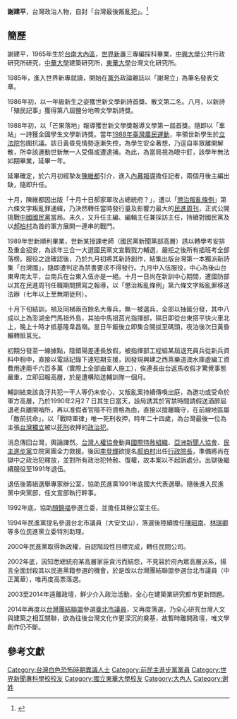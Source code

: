 {{multiple issues|

{{copyedit|time=2015-06-27T23:16:14+00:00}}
{{inappropriate tone|time=2015-06-27T23:16:14+00:00}}
{{prose|time=2015-06-27T23:16:14+00:00}}
}}

{{Infobox officeholder
|name=謝建平
| now = 台灣政治人物
|sex=男性
|birth_place=[[臺南市|臺南市]]
|educate=*[[世界新專|世界新專]]三專編採科
*[[中興大學|中興大學]]公共行政研究所
*[[中華大學|中華大學]]建築研究所
*[[国立东华大学|東華大學]]台灣文化研究所
|past=*[[內幕報導|內幕報導]]主編
*[[民進周刊|民進周刊]]主編
*[[民主進步黨|民主進步黨]]中央黨部文宣部執行幹事
*[[1992年中華民國立法委員選舉|1992年中華民國立法委員選舉]]參選人[[顏錦福|顏錦福]]辦公室主任
*[[1994年中華民國省市長暨省市議員選舉|1994年中華民國省市長暨省市議員選舉]][[臺北市議員第六選舉區|臺北市議員第六選舉區]]參選人
*[[2002年中華民國直轄市議員及縣市議員選舉|2002年中華民國直轄市議員及縣市議員選舉]][[臺北市議員第五選舉區|臺北市議員第五選舉區]]參選人
*[[2014年中華民國直轄市議員及縣市議員選舉|2014年中華民國直轄市議員及縣市議員選舉]][[臺北市議員第五選舉區|臺北市議員第五選舉區]]參選人
|constituency=
|image=|thumb|<nowiki>臺灣政治人物 謝建平]]</nowiki>|imagesize=240px|birth_date=1965年
|party={{DPP}}<br>（－2002年）<br>
{{台灣團結聯盟}}<br>（2002年－？）<br>
{{NONP}}<br>（？－2019年8月23日）<br>
{{TRP}}<br>（2019年8月24日－）
|office=}}
'''謝建平'''，台灣政治人物，自封「台灣最後叛亂犯」。<ref>{{Cite web |url=http://www.ettoday.net/news/20141129/431922.htm |title=《北市／自封「台灣最後叛亂犯」沒效果　謝建平參選落敗》，ETtoday，2014年11月29日 |accessdate=2015年6月28日 |archive-date=2015年7月1日 |archive-url=https://web.archive.org/web/20150701031029/http://www.ettoday.net/news/20141129/431922.htm |dead-url=no }}</ref>

==簡歷==
謝建平，1965年生於[[台南|台南]][[大內區|大內區]]，[[世界新專|世界新專]]三專編採科畢業，[[中興大學|中興大學]]公共行政研究所研究，[[中華大學|中華大學]]建築研究所，[[國立東華大學|東華大學]]台灣文化研究所。

1985年，進入世界新專就讀，開始在[[黨外運動|黨外]]政論雜誌以「謝灣立」為筆名發表文章。

1986年初，以一年級新生之姿獲世新文學新詩首獎、散文第二名。八月，以新詩「殖民記事」獲得第八屆鹽分地帶文學新詩獎。

1988年初，以「芒果落地」報導獲世新文學獎報導文學第一屆首獎。隨即以「車站」一詩獲全國學生文學新詩獎。當年[[1988年臺灣農民運動|1988年臺灣農民運動]]，率領世新學生於[[立法院|立法院]]包圍抗議。該日黃昏見情勢逐漸失控，為學生安全著想，乃逕自率眾離開解散，所幸該運動世新無一人受傷或遭逮捕。為此，為當局視為眼中釘，該學年無法如期畢業，延畢一年。

延畢確定，於六月初經摯友[[陳維都|陳維都]]引介，進入[[內幕報導|內幕報導]]擔任記者，兩個月後主編出缺，隨即升任。

十月，陳維都因出版「十月十日郝家軍攻占總統府？」，遭以「[[懲治叛亂條例|懲治叛亂條例]]」第六條文字叛亂罪通緝，乃決然轉任當時發行量及影響力最大的[[民進周刊|民進周刊]]，正式公開挑戰[[中國國民黨|中國國民黨]]當局。未久，又升任主編、編輯主任兼採訪主任，持續對國民黨及以[[郝柏村|郝柏村]]為首的軍方展開一連串的戰鬥。

1989年世新順利畢業，世新某授課老師（國民黨新聞黨部高層）誘以轉學考安排及重金招安，為該年三合一大選國民黨文宣戰戮力輔選，嚴拒之後所有插班考全部落榜。服役之途確認後，乃於九月初將其新詩創作，結集出版台灣第一本獨派新詩集「台灣國」，隨即遭判定為禁書要求不得發行。九月中入伍服役，中心為後山台東卑南太平，台南兵在台東入伍亦是一絕。十月一日尚在新訓中心期間，遭國防部以其在民進周刊任職期間撰寫之報導，以「懲治叛亂條例」第六條文字叛亂罪移送法辦（七年以上至無期徒刑）。

十月下旬結訓，禍及同梯兩百餘名大專兵，無一被選兵，全部以抽籤分發，其中八成以上為澎湖金門馬祖外島，其抽中馬祖莒光指揮部，隔日即從台東搭平快火車北上，晚上十時才抵基隆韋昌嶺。昱日午飯後立即集合開拔至碼頭，夜泊後次日黃昏輾轉抵莒光。

初期分發至一線據點，陰錯陽差連長放假，被指揮部工程組某屆退充員兵從新兵資料中相中，直接以電話記錄下達短期支援，因發現興建之西莒樂道澳水庫虛編工資費用達兩千六百多萬（實際上全部由軍人施工），俟連長由台返馬收假才驚覺事態嚴重，立即回報高層，於是遭構陷送輔訓隊一個月。

輔訓結束該貪汙共犯一干人等仍未安心，又叛亂案持續傳喚出庭，為邀功或受命於軍方高層，乃於1990年2月2７日其生日當天，設局誘其於宵禁時間請假送酒醉屆退老兵離開哨所，再以准假者官階不符資格為由，直接以擅離職守，在前線地區屬「敵前抗命」，以「戰時軍律」唯一死刑收押，時年二十四歲，為台灣最後一位為主張[[台灣獨立|台灣獨立]]被以[[死刑|死刑]]收押的[[政治犯|政治犯]]。

消息傳回台灣，輿論譁然。[[台灣人權協會|台灣人權協會]]動員[[國際特赦組織|國際特赦組織]]、[[亞洲新聞人協會|亞洲新聞人協會]]、[[民主進步黨|民主進步黨]]立院黨團全力救援。後因[[李登輝|李登輝]]欲提名[[郝伯村|郝伯村]]出任[[行政院長|行政院長]]，準備將尚在獄中之政治犯釋放，並對所有政治犯特赦、復權，故本案以不起訴處分。出獄後繼續服役至1991年退伍。

退伍後籌組選舉專家辦公室，協助民進黨1991年底國大代表選舉。隨後進入民進黨中央黨部，任文宣部執行幹事。

1992年底，協助[[顏錦福|顏錦福]]參選立委，並擔任其辦公室主任。

1994年民進黨提名參選台北市議員（大安文山），落選後陸續擔任[[陳昭南|陳昭南]]、[[林瑞卿|林瑞卿]]等多位民進黨立委特別助理。

2000年民進黨取得執政權，自認階段性目標完成，轉任民間公司。

2002年底，因知悉總統府某高層家臣貪污而結怨，不見容於府內眾高層派系，揚言全面封殺其以民進黨籍参選的機會，於是改以台灣團結聯盟參選台北市議員（中正萬華），唯再度高票落選。

2003至2014年遠離政壇，鮮少介入政治活動，全心在建築業研究都市更新問題。

2014年再度以[[台灣團結聯盟|台灣團結聯盟]]參選[[臺北市議員|臺北市議員]]，又再度落選，乃全心研究台灣人文與建築之相互關聯，欲為往後台灣文化作更深沉的奠基，故暫時離開政壇，唯文學創作仍不斷。

==參考文獻==
{{reflist}}

[[Category:台灣白色恐怖時期異議人士|Category:台灣白色恐怖時期異議人士]]
[[Category:前民主進步黨黨員|Category:前民主進步黨黨員]]
[[Category:世界新聞專科學校校友|Category:世界新聞專科學校校友]]
[[Category:國立東華大學校友|Category:國立東華大學校友]]
[[Category:大內人|Category:大內人]]
[[Category:谢姓|Category:谢姓]]
